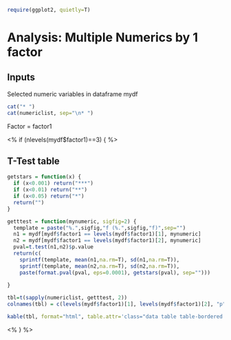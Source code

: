 ```r
require(ggplot2, quietly=T)
```

# Analysis: Multiple Numerics by 1 factor

## Inputs

Selected numeric variables in dataframe mydf
```r
cat("* ")
cat(numericlist, sep="\n* ")
```

Factor = factor1

<% if (nlevels(mydf$factor1)==3) { %>

## T-Test table

```r

getstars = function(x) {
  if (x<0.001) return("***")
  if (x<0.01) return("**")
  if (x<0.05) return("*")
  return("")
}

getttest = function(mynumeric, sigfig=2) {
  template = paste("%.",sigfig,"f (%.",sigfig,"f)",sep="")
  n1 = mydf[mydf$factor1 == levels(mydf$factor1)[1], mynumeric]
  n2 = mydf[mydf$factor1 == levels(mydf$factor1)[2], mynumeric]
  pval=t.test(n1,n2)$p.value
  return(c(
    sprintf(template, mean(n1,na.rm=T), sd(n1,na.rm=T)),
    sprintf(template, mean(n2,na.rm=T), sd(n2,na.rm=T)),
    paste(format.pval(pval, eps=0.0001), getstars(pval), sep="")))
  
}

tbl=t(sapply(numericlist, getttest, 2))
colnames(tbl) = c(levels(mydf$factor1)[1], levels(mydf$factor1)[2], "p")

kable(tbl, format="html", table.attr='class="data table table-bordered table-condensed"')
```

<% } %>
